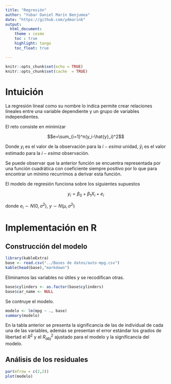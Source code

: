 ```yaml
---
title: "Regresión"
author: "Yubar Daniel Marín Benjumea"
date: "https://github.com/ydmarinb"
output: 
  html_document:
    theme : cosmo
    toc : true
    highlight: tango
    toc_float: true

---
```


```r
knitr::opts_chunk$set(echo = TRUE)
knitr::opts_chunk$set(cache  = TRUE)
```

# Intuición

La regresión lineal como su nombre lo indica permite crear relaciones lineales entre una variable dependiente y un grupo de variables independientes.

El reto consiste en minimizar

$$e=\sum_{i=1}^n(y_i-\hat{y}_i)^2$$


Donde $y_i$ es el valor de la observación para la $i-esima$  unidad, $\hat{y}_i$ es el valor estimado para la $i-esima$ observación.

Se puede observar que la anterior función se encuentra representada por una función cuadrática con coeficiente siempre positivo por lo que para encontrar un mínimo recurrimos a derivar esta función.


El modelo de regresión funciona sobre los siguientes supuestos

$$y_i = \beta_0+ \beta_1X_i+ e_i$$ 

donde $e_i\sim N(0, \sigma^2)$, $y\sim N(\mu,\sigma^2)$


# Implementación en R

## Construcción del modelo


```r
library(kableExtra)
base <- read.csv("../Bases de datos/auto-mpg.csv")
kable(head(base),"markdown")
```

Eliminamos las variables no útiles y se recodifican otras.


```r
base$cylinders <- as.factor(base$cylinders)
base$car_name <- NULL
```

Se contruye el modelo.

```r
modelo <- lm(mpg ~ ., base)
summary(modelo)
```

En la tabla anterior se presenta la significancia de las de individual de cada una de las variables, además se presentan el error estándar los grados de libertad el $R^2$ y el $R_{abj}^2$ ajustado para el modelo y la significancia del modelo.


## Análisis de los residuales

```r
par(mfrow = c(2,2))
plot(modelo)
```



 